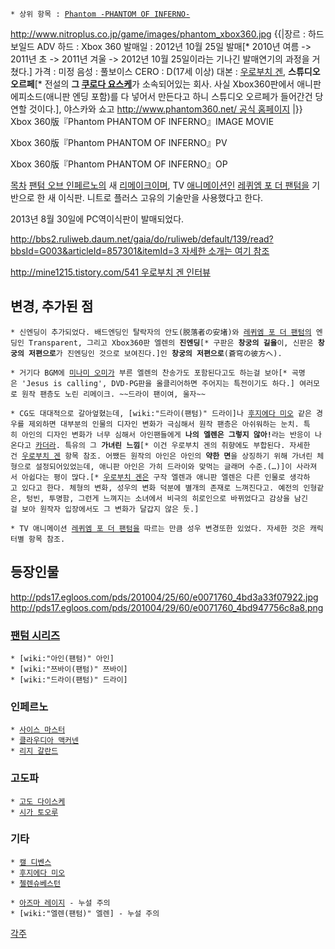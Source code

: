  * 상위 항목 : [[Phantom -PHANTOM OF INFERNO-]]

http://www.nitroplus.co.jp/game/images/phantom_xbox360.jpg
{{|장르 : 하드 보일드 ADV
하드 : Xbox 360
발매일 : 2012년 10월 25일 발매[* 2010년 여름 -> 2011년 초 -> 2011년 겨울 -> 2012년 10월 25일이라는 기나긴 발매연기의 과정을 거쳤다.]
가격 : 미정
음성 : 풀보이스
CERO : D(17세 이상)
대본 : [[우로부치 겐]], '''스튜디오 오르페'''[* 전설의 '''그 [[쿠로다 요스케]]'''가 소속되어있는 회사. 사실 Xbox360판에서 애니판 에피소드(애니판 엔딩 포함)를 다 넣어서 만든다고 하니 스튜디오 오르페가 들어간건 당연할 것이다.], 야스카와 쇼고
[[http://www.phantom360.net/ 공식 홈페이지]] |}} 
Xbox 360版『Phantom PHANTOM OF INFERNO』IMAGE MOVIE
{{{#!HTML
<iframe width="560" height="315" src="http://www.youtube.com/embed/FNaG02U41tE" frameborder="0" allowfullscreen></iframe>}}} 

Xbox 360版『Phantom PHANTOM OF INFERNO』PV
{{{#!HTML
<iframe width="560" height="315" src="http://www.youtube.com/embed/xe2zKxO-3aw" frameborder="0" allowfullscreen></iframe>}}} 

Xbox 360版『Phantom PHANTOM OF INFERNO』OP
{{{#!HTML
<iframe width="560" height="315" src="http://www.youtube.com/embed/jPJds8VWnnE" frameborder="0" allowfullscreen></iframe>}}} 

[[목차]]
[[팬텀 오브 인페르노]]의 새 [[리메이크]]이며, TV [[애니메이션]]인 [[레퀴엠 포 더 팬텀]]을 기반으로 한 새 이식판. 니트로 플러스 고유의 기술만을 사용했다고 한다.

2013년 8월 30일에 PC역이식판이 발매되었다.

[[http://bbs2.ruliweb.daum.net/gaia/do/ruliweb/default/139/read?bbsId=G003&articleId=857301&itemId=3 자세한 소개는 여기 참조]]

[[http://mine1215.tistory.com/541 우로부치 겐 인터뷰]]

== 변경, 추가된 점 ==
 * 신엔딩이 추가되었다. 배드엔딩인 탈락자의 안도(脱落者の安堵)와 [[레퀴엠 포 더 팬텀]]의 엔딩인 Transparent, 그리고 Xbox360판 엘렌의 '''진엔딩'''[* 구판은 '''창궁의 길을'''이, 신판은 '''창궁의 저편으로'''가 진엔딩인 것으로 보여진다.]인 '''창궁의 저편으로'''(蒼穹の彼方へ).

 * 거기다 BGM에 [[미나미 오미]]가 부른 엘렌의 찬송가도 포함된다고도 하는걸 보아[* 곡명은 'Jesus is calling', DVD-PG판을 올클리어하면 주어지는 특전이기도 하다.] 여러모로 원작 팬층도 노린 리메이크. ~~드라이 팬이여, 울자~~ 

 * CG도 대대적으로 갈아엎혔는데, [wiki:"드라이(팬텀)" 드라이]나 [[후지에다 미오]] 같은 경우를 제외하면 대부분의 인물의 디자인 변화가 극심해서 원작 팬층은 아쉬워하는 눈치. 특히 아인의 디자인 변화가 너무 심해서 아인팬들에게 '''나의 엘렌은 그렇지 않아!'''라는 반응이 나온다고 [[카더라]]. 특유의 그 '''가녀린 느낌'''[* 이건 우로부치 겐의 취향에도 부합된다. 자세한건 [[우로부치 겐]] 항목 참조. 어쨌든 원작의 아인은 아인의 '''약한 면'''을 상징하기 위해 가녀린 체형으로 설정되어있었는데, 애니판 아인은 가히 드라이와 맞먹는 글래머 수준.(…)]이 사라져서 아쉽다는 평이 많다.[* [[우로부치 겐]]은 구작 엘렌과 애니판 엘렌은 다른 인물로 생각하고 있다고 한다. 체형의 변화, 성우의 변화 덕분에 별개의 존재로 느껴진다고. 예전의 인형같은, 텅빈, 투명함, 그런게 느껴지는 소녀에서 비극의 히로인으로 바뀌었다고 감상을 남긴걸 보아 원작자 입장에서도 그 변화가 달갑지 않은 듯.]

 * TV 애니메이션 [[레퀴엠 포 더 팬텀]]을 따르는 만큼 성우 변경또한 있었다. 자세한 것은 캐릭터별 항목 참조.

== 등장인물 ==
http://pds17.egloos.com/pds/201004/25/60/e0071760_4bd3a33f07922.jpg
http://pds17.egloos.com/pds/201004/29/60/e0071760_4bd947756c8a8.png
=== [[팬텀 시리즈]] ===
 * [wiki:"아인(팬텀)" 아인]
 * [wiki:"쯔바이(팬텀)" 쯔바이]
 * [wiki:"드라이(팬텀)" 드라이]
=== 인페르노 ===
 * [[사이스 마스터]]
 * [[클라우디아 맥커넨]]
 * [[리지 갈란드]]
=== 고도파 ===
 * [[고도 다이스케]]
 * [[시가 토오루]]
=== 기타 ===
 * [[캘 디벤스]]
 * [[후지에다 미오]]
 * [[첼렌슈베스턴]] 

 * [[아즈마 레이지]] - 누설 주의
 * [wiki:"엘렌(팬텀)" 엘렌] - 누설 주의

[[각주]]
